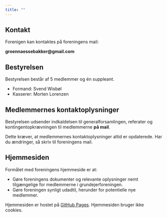 ```yaml
---
title: ""
---
```


## Kontakt

Forenigen kan kontaktes på foreningens mail:

**groennaessebakker@gmail.com**


## Bestyrelsen

Bestyrelsen består af 5 medlemmer og én suppleant.

- Formand: Svend Wisbøl
- Kasserer: Morten Lorenzen


## Medlemmernes kontaktoplysninger

Bestyrelsen udsender indkaldelsen til generalforsamlingen, referater og kontingentopkrævningen til medlemmerne **på mail**.

Dette kræver, at medlemmernes kontaktoplysninger altid er opdaterede. Har du ændringer, så skriv til foreningens mail. 


## Hjemmesiden

Formålet med foreningens hjemmeside er at:

-   Gøre foreningens dokumenter og relevante oplysninger nemt tilgængelige for medlemmerne i grundejerforeningen.
-   Gøre foreningen synligt udadtil, herunder for potentielle nye medlemmer.

Hjemmesiden er hostet på [GitHub Pages](https://github.com/groennaessebakker/web_groennaesse){target="_blank"}. Hjemmesiden bruger ikke cookies.
